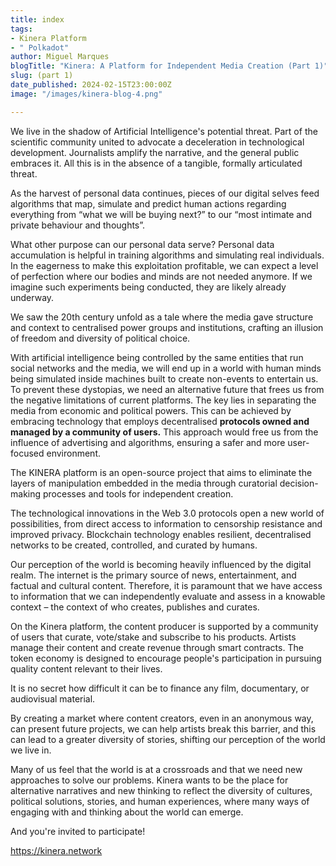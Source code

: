 ```yaml
---
title: index
tags:
- Kinera Platform
- " Polkadot"
author: Miguel Marques
blogTitle: "Kinera: A Platform for Independent Media Creation (Part 1)"
slug: (part 1)
date_published: 2024-02-15T23:00:00Z
image: "/images/kinera-blog-4.png"

---
```

We live in the shadow of Artificial Intelligence's potential threat. Part of the scientific community united to advocate a deceleration in technological development. Journalists amplify the narrative, and the general public embraces it. All this is in the absence of a tangible, formally articulated threat. 

As the harvest of personal data continues, pieces of our digital selves feed algorithms that map, simulate and predict human actions regarding everything from “what we will be buying next?” to our “most intimate and private behaviour and thoughts”.

What other purpose can our personal data serve? Personal data accumulation is helpful in training algorithms and simulating real individuals. In the eagerness to make this exploitation profitable, we can expect a level of perfection where our bodies and minds are not needed anymore. If we imagine such experiments being conducted, they are likely already underway. 

We saw the 20th century unfold as a tale where the media gave structure and context to centralised power groups and institutions, crafting an illusion of freedom and diversity of political choice.

With artificial intelligence being controlled by the same entities that run social networks and the media, we will end up in a world with human minds being simulated inside machines built to create non-events to entertain us. To prevent these dystopias, we need an alternative future that frees us from the negative limitations of current platforms. The key lies in separating the media from economic and political powers. This can be achieved by embracing technology that employs decentralised <strong> protocols owned and managed by a community of users.</strong> This approach would free us from the influence of advertising and algorithms, ensuring a safer and more user-focused environment.

The KINERA platform is an open-source project that aims to eliminate the layers of manipulation embedded in the media through curatorial decision-making processes and tools for independent creation. 

The technological innovations in the Web 3.0 protocols open a new world of possibilities, from direct access to information to censorship resistance and improved privacy. Blockchain technology enables resilient, decentralised networks to be created, controlled, and curated by humans.

Our perception of the world is becoming heavily influenced by the digital realm. The internet is the primary source of news, entertainment, and factual and cultural content. Therefore, it is paramount that we have access to information that we can independently evaluate and assess in a knowable context – the context of who creates, publishes and curates.  

On the Kinera platform, the content producer is supported by a community of users that curate, vote/stake and subscribe to his products. Artists manage their content and create revenue through smart contracts. The token economy is designed to encourage people's participation in pursuing quality content relevant to their lives.

It is no secret how difficult it can be to finance any film, documentary, or audiovisual material.

By creating a market where content creators, even in an anonymous way, can present future projects, we can help artists break this barrier, and this can lead to a greater diversity of stories, shifting our perception of the world we live in.

Many of us feel that the world is at a crossroads and that we need new approaches to solve our problems. Kinera wants to be the place for alternative narratives and new thinking to reflect the diversity of cultures, political solutions, stories, and human experiences, where many ways of engaging with and thinking about the world can emerge.

And you're invited to participate!

https://kinera.network 